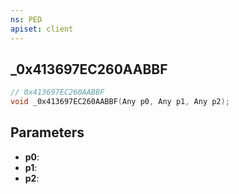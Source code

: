 ```yaml
---
ns: PED
apiset: client
---
```

## _0x413697EC260AABBF

```c
// 0x413697EC260AABBF
void _0x413697EC260AABBF(Any p0, Any p1, Any p2);
```


## Parameters
* **p0**:
* **p1**:
* **p2**: